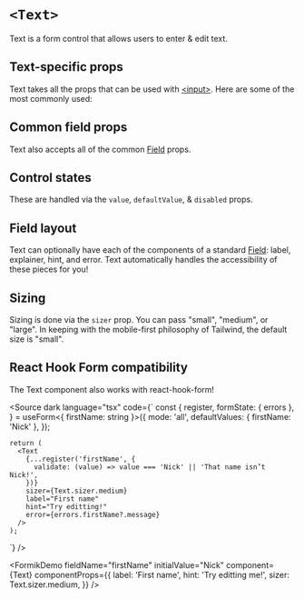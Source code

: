 



<Meta of={Stories} />

# `<Text>`

Text is a form control that allows users to enter & edit text.

## Text-specific props

Text takes all the props that can be used with
[&lt;input&gt;](https://react.dev/reference/react-dom/components/input). Here
are some of the most commonly used:

<ArgTypes of={Stories} sort="requiredFirst" />

## Common field props

Text also accepts all of the common [Field](/docs/forms-field--docs) props.

<ArgTypes of={FieldControl} sort="requiredFirst" />

## Control states

These are handled via the `value`, `defaultValue`, & `disabled` props.

<Canvas of={Stories.AllControlStates} sourceState="shown" />

## Field layout

Text can optionally have each of the components of a standard
[Field](/docs/forms-field--docs): label, explainer, hint, and error. Text
automatically handles the accessibility of these pieces for you!

<Canvas of={Stories.Field} sourceState="shown" />

## Sizing

Sizing is done via the `sizer` prop. You can pass "small", "medium", or "large".
In keeping with the mobile-first philosophy of Tailwind, the default size is
"small".

<Canvas of={Stories.AllSizes} sourceState="shown" />

## React Hook Form compatibility

The Text component also works with react-hook-form!

<Canvas of={Stories.ReactHookForm} sourceState="none" />

<Source
  dark
  language="tsx"
  code={`
    const {
      register,
      formState: { errors },
    } = useForm<{ firstName: string }>({
      mode: 'all',
      defaultValues: { firstName: 'Nick' },
    });
  
    return (
      <Text
        {...register('firstName', {
          validate: (value) => value === 'Nick' || 'That name isn’t Nick!',
        })}
        sizer={Text.sizer.medium}
        label="First name"
        hint="Try editting!"
        error={errors.firstName?.message}
      />
    );
  `}
/>

<FormikDemo
  fieldName="firstName"
  initialValue="Nick"
  component={Text}
  componentProps={{
    label: 'First name',
    hint: 'Try editting me!',
    sizer: Text.sizer.medium,
  }}
/>
